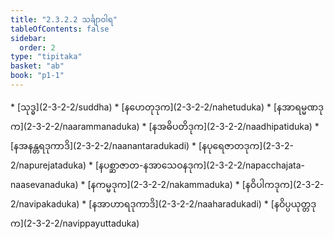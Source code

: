 ```yaml
---
title: "2.3.2.2 သင်္ချာဝါရ"
tableOfContents: false
sidebar:
  order: 2
type: "tipitaka"
basket: "ab"
book: "p1-1"
---
```



<DynamicBreadcrumb />



<TableOfContents book="p1-1" section="2.3.2.2">
* [သုဒ္ဓ](2-3-2-2/suddha)
* [နဟေတုဒုက](2-3-2-2/nahetuduka)
* [နအာရမ္မဏဒုက](2-3-2-2/naarammanaduka)
* [နအဓိပတိဒုက](2-3-2-2/naadhipatiduka)
* [နအနန္တရဒုကာဒိ](2-3-2-2/naanantaradukadi)
* [နပုရေဇာတဒုက](2-3-2-2/napurejataduka)
* [နပစ္ဆာဇာတ-နအာသေဝနဒုက](2-3-2-2/napacchajata-naasevanaduka)
* [နကမ္မဒုက](2-3-2-2/nakammaduka)
* [နဝိပါကဒုက](2-3-2-2/navipakaduka)
* [နအာဟာရဒုကာဒိ](2-3-2-2/naaharadukadi)
* [နဝိပ္ပယုတ္တဒုက](2-3-2-2/navippayuttaduka)
</TableOfContents>